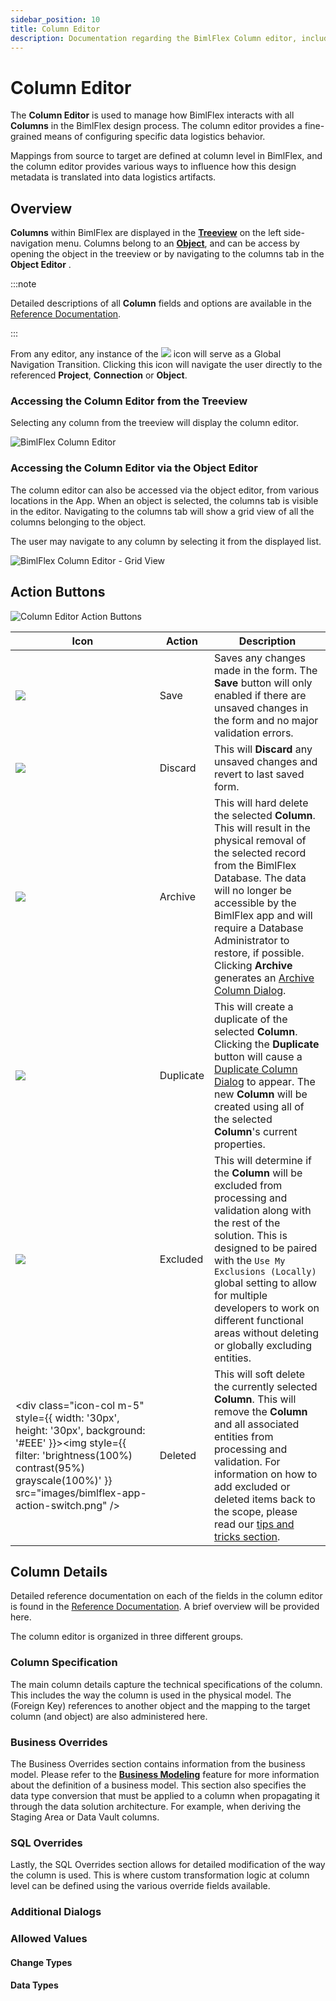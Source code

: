 ---
sidebar_position: 10
title: Column Editor
description: Documentation regarding the BimlFlex Column editor, including editor fields, action buttons, field descriptions, setting options, and overrides.
---
<head>
  <meta name="varigenceProduct" content="BimlFlex"></meta>
  <meta name="varigenceArticleType" content="Reference"></meta>
</head>



# Column Editor

The **Column Editor** is used to manage how BimlFlex interacts with all **Columns** in the BimlFlex design process. The column editor provides a fine-grained means of configuring specific data logistics behavior.

Mappings from source to target are defined at column level in BimlFlex, and the column editor provides various ways to influence how this design metadata is translated into data logistics artifacts.

## Overview

**Columns** within BimlFlex are displayed in the [**Treeview**](./treeview) on the left side-navigation menu. Columns belong to an [**Object**](./object-editor), and can be access by opening the object in the treeview or by navigating to the columns tab in the **Object Editor** .



:::note

Detailed descriptions of all **Column** fields and options are available in the [Reference Documentation](../reference-documentation/entities/Column).

:::


From any editor, any instance of the <img class="icon-inline" src="images/svg-icons/navigate.svg"/> icon will serve as a Global Navigation Transition. Clicking this icon will navigate the user directly to the referenced **Project**, **Connection** or **Object**.

### Accessing the Column Editor from the Treeview

Selecting any column from the treeview will display the column editor.

![BimlFlex Column Editor](/img/bimlflex/bfx-columns-editor.png "BimlFlex Column Editor")

### Accessing the Column Editor via the Object Editor

The column editor can also be accessed via the object editor, from various locations in the App. When an object is selected, the columns tab is visible in the  editor. Navigating to the columns tab will show a grid view of all the columns belonging to the object.

The user may navigate to any column by selecting it from the displayed list.

![BimlFlex Column Editor - Grid View](/img/bimlflex/bfx-columns-editor-listview.png "BimlFlex Column Editor - Grid View")

## Action Buttons

![Column Editor Action Buttons](/img/bimlflex/bfx-objects-action-buttons.png "Column Editor Action Buttons")

| Icon | Action | Description |
|-|-|-|
| <div class="icon-col m-5"><img src="images/svg-icons/save.svg" /></div> | Save | Saves any changes made in the form. The **Save** button will only enabled if there are unsaved changes in the form and no major validation errors. |
| <div class="icon-col m-5"><img src="images/svg-icons/discard.svg" /></div> | Discard | This will **Discard** any unsaved changes and revert to last saved form. |
| <div class="icon-col m-5"><img src="images/svg-icons/archive-delete.svg" /></div> | Archive | This will hard delete the selected **Column**. This will result in the physical removal of the selected record from the BimlFlex Database. The data will no longer be accessible by the BimlFlex app and will require a Database Administrator to restore, if possible. Clicking **Archive** generates an [Archive Column Dialog](#archive-column-dialog).|
| <div class="icon-col m-5"><img src="images/svg-icons/duplicate-objects.svg" /></div> | Duplicate | This will create a duplicate of the selected **Column**. Clicking the **Duplicate** button will cause a [Duplicate Column Dialog](#duplicate-column-dialog) to appear. The new **Column** will be created using all of the selected **Column**'s current properties. |
| <div class="icon-col m-5"><img src="images/svg-icons/checkbox-indeterminate.svg" /></div> | Excluded | This will determine if the **Column** will be excluded from processing and validation along with the rest of the solution. This is designed to be paired with the `Use My Exclusions (Locally)` global setting to allow for multiple developers to work on different functional areas without deleting or globally excluding entities. |
|<div class="icon-col m-5" style={{ width: '30px',  height: '30px', background: '#EEE' }}><img style={{ filter: 'brightness(100%) contrast(95%) grayscale(100%)' }} src="images/bimlflex-app-action-switch.png" /></div>|Deleted|This will soft delete the currently selected **Column**. This will remove the **Column** and all associated entities from processing and validation. For information on how to add excluded or deleted items back to the scope, please read our [tips and tricks section](../support/tips-and-tricks#restoring-an-excluded-or-deleted-entity).|

## Column Details

Detailed reference documentation on each of the fields in the column editor is found in the [Reference Documentation](../reference-documentation/entities/Column). A brief overview will be provided here.

The column editor is organized in three different groups.

### Column Specification

The main column details capture the technical specifications of the column. This includes the way the column is used in the physical model. The (Foreign Key) references to another object and the mapping to the target column (and object) are also administered here.

### Business Overrides

The Business Overrides section contains information from the business model. Please refer to the [**Business Modeling**](./business-modeling) feature for more information about the definition of a business model. This section also specifies the data type conversion that must be applied to a column when propagating it through the data solution architecture. For example, when deriving the Staging Area or Data Vault columns.

### SQL Overrides

Lastly, the SQL Overrides section allows for detailed modification of the way the column is used. This is where custom transformation logic at column level can be defined using the various override fields available.

### Additional Dialogs

<DialogArchiveColumnSingle />

<DialogDuplicateColumn />

### Allowed Values

#### Change Types

<EnumChangeType />

#### Data Types

<EnumDataType />
